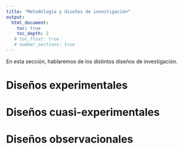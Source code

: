 ```yaml
---
title: "Metodología y diseños de investigación"
output:
  html_document:
    toc: true
    toc_depth: 2
   # toc_float: true
   # number_sections: true
---
```


En esta sección, hablaremos de los distintos diseños de investigación.

# Diseños experimentales


# Diseños cuasi-experimentales


# Diseños observacionales





















